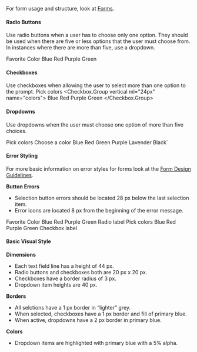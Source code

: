 


For form usage and structure, look at [Forms](/design/forms).

#### Radio Buttons

Use radio buttons when a user has to choose only one option. They should be used when there are five or less options that the user must choose from. In instances where there are more than five, use a dropdown.

<CodeExampleBox p="32px" maxWidth="280px">
<Text type="forms" ml="24px" mb="28px" as="p">Favorite Color</Text>
<Radio.Group vertical ml="24px" name="colors">
  <Radio id="blue" value="blue">
    Blue
  </Radio>
  <Radio defaultChecked id="red" value="red">
    Red
  </Radio>
  <Radio id="purple" value="purple">
    Purple
  </Radio>
  <Radio id="green" value="green">
    Green
  </Radio>
</Radio.Group>
</CodeExampleBox>

#### Checkboxes

Use checkboxes when allowing the user to select more than one option to the prompt.
<CodeExampleBox p="32px" maxWidth="280px">
    <Text type="forms" ml="24px" mb="28px" as="p">
        Pick colors
    </Text>
    <Checkbox.Group vertical ml="24px" name="colors">
        <Checkbox id="blue-c" value="blue">
            Blue
        </Checkbox>
        <Checkbox id="red-c" value="red">
            Red
        </Checkbox>
        <Checkbox defaultChecked id="purple-c" value="purple">
            Purple
        </Checkbox>
        <Checkbox id="green-c" value="green">
            Green
        </Checkbox>
    </Checkbox.Group>
</CodeExampleBox>

#### Dropdowns

Use dropdowns when the user must choose one option of more than five choices.  

<CodeExampleBox p="32px" maxWidth="280px">
    <Text type="forms" ml="24px" mb="28px" as="p">
        Pick colors
    </Text>
    <Dropdown open={open} onToggle={handleToggle} onClickOutside={handleClickOutside}>
        <Dropdown.Summary>Choose a color</Dropdown.Summary>
        <Dropdown.Menu>
            <Dropdown.Item>Blue</Dropdown.Item>
            <Dropdown.Item>Red</Dropdown.Item>
            <Dropdown.Item>Green</Dropdown.Item>
            <Dropdown.Item>Purple</Dropdown.Item>
            <Dropdown.Item>Lavender</Dropdown.Item>
            <Dropdown.Item>Black</Dropdown.Item>`
        </Dropdown.Menu>
    </Dropdown>
</CodeExampleBox>

#### Error Styling

For more basic information on error styles for forms look at the [Form Design Guidelines](/design/forms#errors).

**Button Errors**

- Selection button errors should be located 28 px below the last selection item.
- Error icons are located 8 px from the beginning of the error message.

<Row>
    <Col>
        <CodeExampleBox p="32px" width="280px">
            <Text type="forms" ml="24px" mb="28px" as="p">
                Favorite Color
            </Text>
            <Radio.Group vertical ml="24px" name="colors">
                <Radio id="blue-2" value="blue-2">
                    Blue
                </Radio>
                <Radio error="error" defaultChecked id="red-2" value="red-2">
                    Red
                </Radio>
                <Radio id="purple-2" value="purple-2">
                    Purple
                </Radio>
                <Radio id="green-2" value="green-2">
                    Green
                </Radio>
            </Radio.Group>
            <Text mb="0" ml="24px" mt="0" mt="16px" as="p" type="forms" color="redPalette.primary"><Flex alignItems="center"><Icon type="errorAlert" pr="8px"/> Radio label</Flex></Text>
        </CodeExampleBox>
    </Col>
    <Col>
       <CodeExampleBox p="32px" width="280px">
            <Text type="forms" ml="24px" mb="28px" as="p">
                Pick colors
            </Text>
            <Checkbox.Group vertical ml="24px" name="colors">
                <Checkbox id="blue-c" value="blue">
                    Blue
                </Checkbox>
                <Checkbox id="red-c" value="red">
                    Red
                </Checkbox>
                <Checkbox defaultChecked id="purple-c" value="purple">
                    Purple
                </Checkbox>
                <Checkbox id="green-c" value="green">
                    Green
                </Checkbox>
            </Checkbox.Group>
            <Text ml="24px" mt="16px" as="p" type="forms" color="redPalette.primary"><Flex alignItems="center"><Icon type="errorAlert" pr="8px"/>Checkbox label</Flex></Text>
        </CodeExampleBox>
    </Col>
</Row>


#### Basic Visual Style

**Dimensions**

- Each text field line has a height of 44 px.
- Radio buttons and checkboxes both are 20 px x 20 px. 
- Checkboxes have a border radius of 3 px. 
- Dropdown item heights are 40 px.


**Borders**

- All selctions have a 1 px border in “lighter” grey.
- When selected, checkboxes have a 1 px border and fill of primary blue.
- When active, dropdowns have a 2 px border in primary blue.

**Colors**

- Dropdown items are highlighted with primary blue with a 5% alpha.